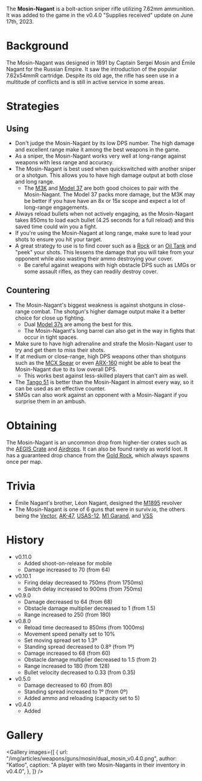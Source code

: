 The **Mosin-Nagant** is a bolt-action sniper rifle utilizing 7.62mm ammunition. It was added to the game in the v0.4.0 "Supplies received" update on June 17th, 2023.

# Background

The Mosin-Nagant was designed in 1891 by Captain Sergei Mosin and Émile Nagant for the Russian Empire. It saw the introduction of the popular 7.62x54mmR cartridge. Despite its old age, the rifle has seen use in a multitude of conflicts and is still in active service in some areas.

# Strategies

## Using

- Don't judge the Mosin-Nagant by its low DPS number. The high damage and excellent range make it among the best weapons in the game.
- As a sniper, the Mosin-Nagant works very well at long-range against weapons with less range and accuracy.
- The Mosin-Nagant is best used when quickswitched with another sniper or a shotgun. This allows you to have high damage output at both close and long range.
  - The [M3K](/weapons/guns/m3k) and [Model 37](/weapons/guns/model_37) are both good choices to pair with the Mosin-Nagant. The Model 37 packs more damage, but the M3K may be better if you have have an 8x or 15x scope and expect a lot of long-range engagements.
- Always reload bullets when not actively engaging, as the Mosin-Nagant takes 850ms to load each bullet (4.25 seconds for a full reload) and this saved time could win you a fight.
- If you're using the Mosin-Nagant at long range, make sure to lead your shots to ensure you hit your target.
- A great strategy to use is to find cover such as a [Rock](/obstacles/rock) or an [Oil Tank](/obstacles/oil_tank) and "peek" your shots. This lessens the damage that you will take from your opponent while also wasting their ammo destroying your cover.
  - Be careful against weapons with high obstacle DPS such as LMGs or some assault rifles, as they can readily destroy cover.

## Countering

- The Mosin-Nagant's biggest weakness is against shotguns in close-range combat. The shotgun's higher damage output make it a better choice for close up fighting.
  - Dual [Model 37s](/weapons/guns/model_37) are among the best for this.
  - The Mosin-Nagant's long barrel can also get in the way in fights that occur in tight spaces.
- Make sure to have high adrenaline and strafe the Mosin-Nagant user to try and get them to miss their shots.
- If at medium or close-range, high DPS weapons other than shotguns such as the [MCX Spear](/weapons/guns/mcx_spear) or even [ARX-160](/weapons/guns/arx-160) might be able to beat the Mosin-Nagant due to its low overall DPS.
  - This works best against less-skilled players that can't aim as well.
- The [Tango 51](/weapons/guns/tango_51) is better than the Mosin-Nagant in almost every way, so it can be used as an effective counter.
- SMGs can also work against an opponent with a Mosin-Nagant if you surprise them in an ambush.

# Obtaining

The Mosin-Nagant is an uncommon drop from higher-tier crates such as the [AEGIS Crate](/obstacles/aegis_crate) and [Airdrops](/obstacles/airdrop_crate). It can also be found rarely as world loot. It has a guaranteed drop chance from the [Gold Rock](/obstacles/gold_rock), which always spawns once per map.

# Trivia

- Émile Nagant's brother, Léon Nagant, designed the [M1895](/weapons/guns/m1895) revolver
- The Mosin-Nagant is one of 6 guns that were in surviv.io, the others being the [Vector](/weapons/guns/vector), [AK-47](/weapons/guns/ak47), [USAS-12](/weapons/guns/usas12), [M1 Garand](weapons/guns/m1_garand), and [VSS](/weapons/vss)

# History

- v0.11.0
  - Added shoot-on-release for mobile
  - Damage increased to 70 (from 64)
- v0.10.1
  - Firing delay decreased to 750ms (from 1750ms)
  - Switch delay increased to 900ms (from 750ms)
- v0.9.0
  - Damage decreased to 64 (from 68)
  - Obstacle damage multiplier decreased to 1 (from 1.5)
  - Range increased to 250 (from 180)
- v0.8.0
  - Reload time decreased to 850ms (from 1000ms)
  - Movement speed penalty set to 10%
  - Set moving spread set to 1.3º
  - Standing spread decreased to 0.8º (from 1º)
  - Damage increased to 68 (from 60)
  - Obstacle damage multiplier decreased to 1.5 (from 2)
  - Range increased to 180 (from 128)
  - Bullet velocity decreased to 0.33 (from 0.35)
- v0.5.0
  - Damage decreased to 60 (from 80)
  - Standing spread increased to 1º (from 0º)
  - Added ammo and reloading (capacity set to 5)
- v0.4.0
  - Added

# Gallery

<Gallery
  images={[
    {
      url: "/img/articles/weapons/guns/mosin/dual_mosin_v0.4.0.png",
      author: "Katloo",
      caption: "A player with two Mosin-Nagants in their inventory in v0.4.0",
    },
  ]}
/>
